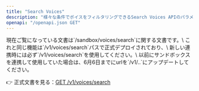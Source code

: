 ```yaml
---
title: "Search Voices"
description: "様々な条件でボイスをフィルタリングできるSearch Voices APIのパラメータ使用法と検索例を説明します。"
openapi: "/openapi.json GET"
---
```


<Warning>
  現在ご覧になっている文書は`/sandbox/voices/search`に関する文書です。\
  これと同じ機能は`/v1/voices/search`パスで正式デプロイされており、\
  新しい連携時には必ず`/v1/voices/search`を使用してください。\
  以前にサンドボックスを連携して使用していた場合は、6月6日までにurlを`/v1/..`にアップデートしてください。

  👉 正式文書を見る：[GET /v1/voices/search](/ja/api-reference/endpoints/search-voices)
</Warning>
